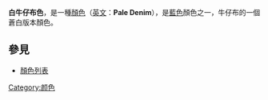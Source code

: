 {{Unreferenced|time=2017-07-25T10:47:39+00:00 }}
{{or1|time=2017-07-25T10:47:39+00:00 }}
{{Infobox color
|title=白牛仔布色
|textcolor=#000000
|mod=hex
|5E86C1
}}
'''白牛仔布色'''，是一種[[顏色|顏色]]（[[英文|英文]]：'''Pale Denim'''），是[[藍色|藍色]]顏色之一，牛仔布的一個蒼白版本顏色。

==參見==

*[[顏色列表|顏色列表]]

[[Category:颜色|Category:颜色]]

{{color-stub}}